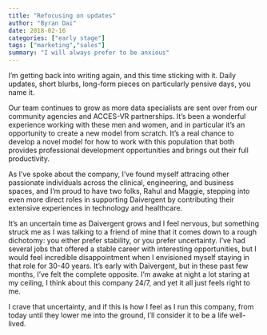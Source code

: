 ```yaml
---
title: "Refocusing on updates"
author: "Byran Dai"
date: 2018-02-16
categories: ["early stage"]
tags: ["marketing","sales"]
summary: "I will always prefer to be anxious"
---
```


I'm getting back into writing again, and this time sticking with it. Daily updates, short blurbs, long-form pieces on particularly pensive days, you name it.

Our team continues to grow as more data specialists are sent over from our community agencies and ACCES-VR partnerships. It's been a wonderful experience working with these men and women, and in particular it's an opportunity to create a new model from scratch. It's a real chance to develop a novel model for how to work with this population that both provides professional development opportunities and brings out their full productivity.

As I've spoke about the company, I've found myself attracing other passionate individuals across the clinical, engineering, and business spaces, and I'm proud to have two folks, Rahul and Maggie, stepping into even more direct roles in supporting Daivergent by contributing their extensive experiences in technology and healthcare. 

It's an uncertain time as Daivergent grows and I feel nervous, but something struck me as I was talking to a friend of mine that it comes down to a rough dichotomy: you either prefer stability, or you prefer uncertainty. I've had several jobs that offered a stable career with interesting opportunities, but I would feel incredible disappointment when I envisioned myself staying in that role for 30-40 years. It's early with Daivergent, but in these past few months, I've felt the complete opposite. I'm awake at night a lot staring at my ceiling, I think about this company 24/7, and yet it all just feels right to me. 

I crave that uncertainty, and if this is how I feel as I run this company, from today until they lower me into the ground, I'll consider it to be a life well-lived.